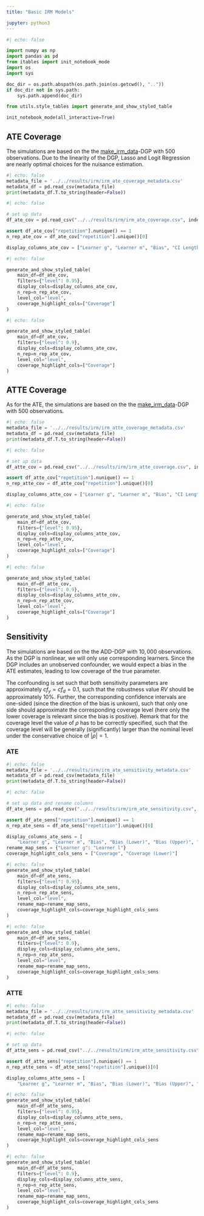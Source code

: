```yaml
---
title: "Basic IRM Models"

jupyter: python3
---
```


```python
#| echo: false

import numpy as np
import pandas as pd
from itables import init_notebook_mode
import os
import sys

doc_dir = os.path.abspath(os.path.join(os.getcwd(), ".."))
if doc_dir not in sys.path:
    sys.path.append(doc_dir)

from utils.style_tables import generate_and_show_styled_table

init_notebook_mode(all_interactive=True)
```

## ATE Coverage

The simulations are based on the  the [make_irm_data](https://docs.doubleml.org/stable/api/generated/doubleml.datasets.make_irm_data.html)-DGP with $500$ observations. Due to the linearity of the DGP, Lasso and Logit Regression are nearly optimal choices for the nuisance estimation.

::: {.callout-note title="Metadata"  collapse="true"}

```python
#| echo: false
metadata_file = '../../results/irm/irm_ate_coverage_metadata.csv'
metadata_df = pd.read_csv(metadata_file)
print(metadata_df.T.to_string(header=False))
```

:::

```python
#| echo: false

# set up data
df_ate_cov = pd.read_csv("../../results/irm/irm_ate_coverage.csv", index_col=None)

assert df_ate_cov["repetition"].nunique() == 1
n_rep_ate_cov = df_ate_cov["repetition"].unique()[0]

display_columns_ate_cov = ["Learner g", "Learner m", "Bias", "CI Length", "Coverage"]
```


```python
#| echo: false

generate_and_show_styled_table(
    main_df=df_ate_cov,
    filters={"level": 0.95},
    display_cols=display_columns_ate_cov,
    n_rep=n_rep_ate_cov,
    level_col="level",
    coverage_highlight_cols=["Coverage"]
)
```


```python
#| echo: false

generate_and_show_styled_table(
    main_df=df_ate_cov,
    filters={"level": 0.9},
    display_cols=display_columns_ate_cov,
    n_rep=n_rep_ate_cov,
    level_col="level",
    coverage_highlight_cols=["Coverage"]
)
```


## ATTE Coverage

As for the ATE, the simulations are based on the  the [make_irm_data](https://docs.doubleml.org/stable/api/generated/doubleml.datasets.make_irm_data.html)-DGP with $500$ observations.

::: {.callout-note title="Metadata"  collapse="true"}

```python
#| echo: false
metadata_file = '../../results/irm/irm_atte_coverage_metadata.csv'
metadata_df = pd.read_csv(metadata_file)
print(metadata_df.T.to_string(header=False))
```

:::

```python
#| echo: false

# set up data
df_atte_cov = pd.read_csv("../../results/irm/irm_atte_coverage.csv", index_col=None)

assert df_atte_cov["repetition"].nunique() == 1
n_rep_atte_cov = df_atte_cov["repetition"].unique()[0]

display_columns_atte_cov = ["Learner g", "Learner m", "Bias", "CI Length", "Coverage"]
```


```python
#| echo: false

generate_and_show_styled_table(
    main_df=df_atte_cov,
    filters={"level": 0.95},
    display_cols=display_columns_atte_cov,
    n_rep=n_rep_atte_cov,
    level_col="level",
    coverage_highlight_cols=["Coverage"]
)
```


```python
#| echo: false

generate_and_show_styled_table(
    main_df=df_atte_cov,
    filters={"level": 0.9},
    display_cols=display_columns_atte_cov,
    n_rep=n_rep_atte_cov,
    level_col="level",
    coverage_highlight_cols=["Coverage"]
)
```

## Sensitivity

The simulations are based on the  the ADD-DGP with $10,000$ observations. As the DGP is nonlinear, we will only use corresponding learners. Since the DGP includes an unobserved confounder, we would expect a bias in the ATE estimates, leading to low coverage of the true parameter.

The confounding is set such that both sensitivity parameters are approximately $cf_y=cf_d=0.1$, such that the robustness value $RV$ should be approximately $10\%$.
Further, the corresponding confidence intervals are one-sided (since the direction of the bias is unkown), such that only one side should approximate the corresponding coverage level (here only the lower coverage is relevant since the bias is positive). Remark that for the coverage level the value of $\rho$ has to be correctly specified, such that the coverage level will be generally (significantly) larger than the nominal level under the conservative choice of $|\rho|=1$.

### ATE

::: {.callout-note title="Metadata"  collapse="true"}

```python
#| echo: false
metadata_file = '../../results/irm/irm_ate_sensitivity_metadata.csv'
metadata_df = pd.read_csv(metadata_file)
print(metadata_df.T.to_string(header=False))
```

:::

```python
#| echo: false

# set up data and rename columns
df_ate_sens = pd.read_csv("../../results/irm/irm_ate_sensitivity.csv", index_col=None)

assert df_ate_sens["repetition"].nunique() == 1
n_rep_ate_sens = df_ate_sens["repetition"].unique()[0]

display_columns_ate_sens = [
    "Learner g", "Learner m", "Bias", "Bias (Lower)", "Bias (Upper)", "Coverage", "Coverage (Lower)", "Coverage (Upper)", "RV", "RVa"]
rename_map_sens = {"Learner g": "Learner l"}
coverage_highlight_cols_sens = ["Coverage", "Coverage (Lower)"]
```

```python
#| echo: false
generate_and_show_styled_table(
    main_df=df_ate_sens,
    filters={"level": 0.95},
    display_cols=display_columns_ate_sens,
    n_rep=n_rep_ate_sens,
    level_col="level",
    rename_map=rename_map_sens,
    coverage_highlight_cols=coverage_highlight_cols_sens
)
```

```python
#| echo: false
generate_and_show_styled_table(
    main_df=df_ate_sens,
    filters={"level": 0.9},
    display_cols=display_columns_ate_sens,
    n_rep=n_rep_ate_sens,
    level_col="level",
    rename_map=rename_map_sens,
    coverage_highlight_cols=coverage_highlight_cols_sens
)
```

### ATTE

::: {.callout-note title="Metadata"  collapse="true"}

```python
#| echo: false
metadata_file = '../../results/irm/irm_atte_sensitivity_metadata.csv'
metadata_df = pd.read_csv(metadata_file)
print(metadata_df.T.to_string(header=False))
```

:::

```python
#| echo: false

# set up data
df_atte_sens = pd.read_csv("../../results/irm/irm_atte_sensitivity.csv", index_col=None)

assert df_atte_sens["repetition"].nunique() == 1
n_rep_atte_sens = df_atte_sens["repetition"].unique()[0]

display_columns_atte_sens = [
    "Learner g", "Learner m", "Bias", "Bias (Lower)", "Bias (Upper)", "Coverage", "Coverage (Lower)", "Coverage (Upper)", "RV", "RVa"]
```

```python
#| echo: false
generate_and_show_styled_table(
    main_df=df_atte_sens,
    filters={"level": 0.95},
    display_cols=display_columns_atte_sens,
    n_rep=n_rep_atte_sens,
    level_col="level",
    rename_map=rename_map_sens,
    coverage_highlight_cols=coverage_highlight_cols_sens
)
```

```python
#| echo: false
generate_and_show_styled_table(
    main_df=df_atte_sens,
    filters={"level": 0.9},
    display_cols=display_columns_atte_sens,
    n_rep=n_rep_atte_sens,
    level_col="level",
    rename_map=rename_map_sens,
    coverage_highlight_cols=coverage_highlight_cols_sens
)
```
